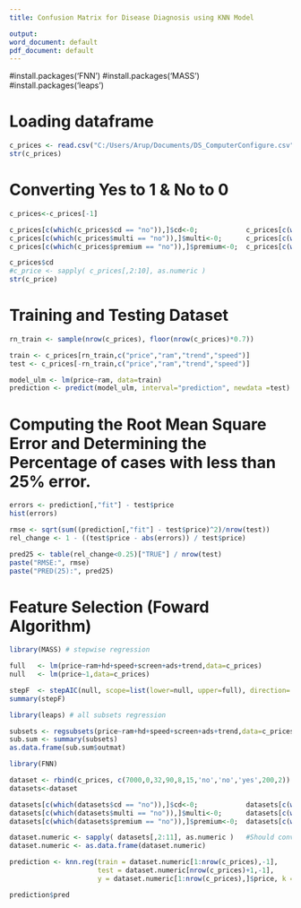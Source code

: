 ---
title: Confusion Matrix for Disease Diagnosis using KNN Model

output:
word_document: default
pdf_document: default
---
  
#install.packages('FNN')
#install.packages('MASS')
#install.packages('leaps')
  
  
# Loading dataframe
```{r}
c_prices <- read.csv("C:/Users/Arup/Documents/DS_ComputerConfigure.csv",stringsAsFactors = FALSE)  
str(c_prices)    
```
# Converting Yes to 1 & No to 0
```{r}
c_prices<-c_prices[-1]

c_prices[c(which(c_prices$cd == "no")),]$cd<-0;            c_prices[c(which(c_prices$cd == "yes")),]$cd<-1
c_prices[c(which(c_prices$multi == "no")),]$multi<-0;      c_prices[c(which(c_prices$multi == "yes")),]$multi<-1
c_prices[c(which(c_prices$premium == "no")),]$premium<-0;  c_prices[c(which(c_prices$premium == "yes")),]$premium<-1

c_prices$cd
#c_price <- sapply( c_prices[,2:10], as.numeric ) 
str(c_price)
```

# Training and Testing Dataset
```{r}
rn_train <- sample(nrow(c_prices), floor(nrow(c_prices)*0.7))

train <- c_prices[rn_train,c("price","ram","trend","speed")]
test <- c_prices[-rn_train,c("price","ram","trend","speed")]

model_ulm <- lm(price~ram, data=train) 
prediction <- predict(model_ulm, interval="prediction", newdata =test)
```


# Computing the Root Mean Square Error and Determining the Percentage of cases with less than 25% error.
```{r}
errors <- prediction[,"fit"] - test$price
hist(errors)
```
```{r}
rmse <- sqrt(sum((prediction[,"fit"] - test$price)^2)/nrow(test))
rel_change <- 1 - ((test$price - abs(errors)) / test$price)

pred25 <- table(rel_change<0.25)["TRUE"] / nrow(test)
paste("RMSE:", rmse)
paste("PRED(25):", pred25)
```


# Feature Selection (Foward Algorithm)
```{r}
library(MASS) # stepwise regression

full   <- lm(price~ram+hd+speed+screen+ads+trend,data=c_prices)
null   <- lm(price~1,data=c_prices)

stepF  <- stepAIC(null, scope=list(lower=null, upper=full), direction= "forward", trace=TRUE)
summary(stepF)
```



```{r}
library(leaps) # all subsets regression

subsets <- regsubsets(price~ram+hd+speed+screen+ads+trend,data=c_prices, nbest=1,)
sub.sum <- summary(subsets)
as.data.frame(sub.sum$outmat)
```

```{r}
library(FNN)

dataset <- rbind(c_prices, c(7000,0,32,90,8,15,'no','no','yes',200,2))  
datasets<-dataset

datasets[c(which(datasets$cd == "no")),]$cd<-0;            datasets[c(which(datasets$cd == "yes")),]$cd<-1
datasets[c(which(datasets$multi == "no")),]$multi<-0;      datasets[c(which(datasets$multi == "yes")),]$multi<-1
datasets[c(which(datasets$premium == "no")),]$premium<-0;  datasets[c(which(datasets$premium == "yes")),]$premium<-1

dataset.numeric <- sapply( datasets[,2:11], as.numeric )   #Should convert data to numeric to use knn.reg
dataset.numeric <- as.data.frame(dataset.numeric)

prediction <- knn.reg(train = dataset.numeric[1:nrow(c_prices),-1], 
                      test = dataset.numeric[nrow(c_prices)+1,-1],
                      y = dataset.numeric[1:nrow(c_prices),]$price, k = 7 , algorithm="kd_tree")  

prediction$pred
```



